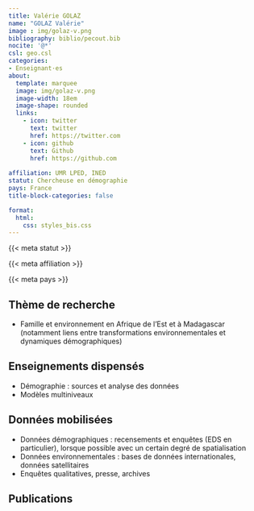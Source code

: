 ```yaml
---
title: Valérie GOLAZ
name: "GOLAZ Valérie"
image : img/golaz-v.png
bibliography: biblio/pecout.bib
nocite: '@*'
csl: geo.csl
categories: 
- Enseignant·es
about:
  template: marquee
  image: img/golaz-v.png
  image-width: 18em
  image-shape: rounded
  links:
    - icon: twitter
      text: twitter
      href: https://twitter.com
    - icon: github
      text: Github
      href: https://github.com
      
affiliation: UMR LPED, INED
statut: Chercheuse en démographie
pays: France
title-block-categories: false

format:
  html: 
    css: styles_bis.css
---
```


::: {#profil}
::: {#statut}
{{< meta statut >}}
:::

::: {#affiliation}
{{< meta affiliation >}}
:::

::: {#pays}
<i class="bi bi-globe2"></i> {{< meta pays >}}\
:::
:::

## <i class="bi bi-ui-checks-grid"></i> Thème de recherche

::: {#liste}
-   Famille et environnement en Afrique de l’Est et à Madagascar (notamment liens entre transformations environnementales et dynamiques démographiques)
:::

## <i class="bi bi-person-video3"></i> Enseignements dispensés

<div>

-   Démographie : sources et analyse des données
-   Modèles multiniveaux

</div>

## <i class="bi bi-clipboard-data"></i> Données mobilisées

-   Données démographiques : recensements et enquêtes (EDS en particulier), lorsque possible avec un certain degré de spatialisation
-   Données environnementales : bases de données internationales, données satellitaires
-   Enquêtes qualitatives, presse, archives


## <i class="bi bi-file-earmark-text"></i> Publications

::: {#refs}
:::
